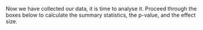 Now we have collected our data, it is time to analyse it. Proceed through the boxes below to calculate the summary statistics, the p-value, and the effect size.